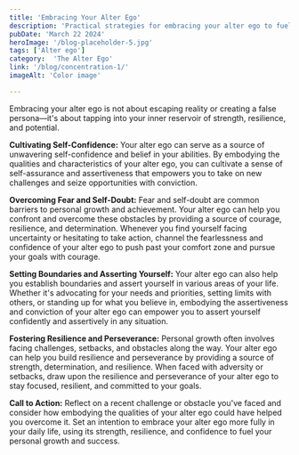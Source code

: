 ```yaml
---
title: 'Embracing Your Alter Ego'
description: 'Practical strategies for embracing your alter ego to fuel personal growth, overcome challenges, and achieve success.'
pubDate: 'March 22 2024'
heroImage: '/blog-placeholder-5.jpg'
tags: ['Alter ego']
category:  'The Alter Ego'
link: '/blog/concentration-1/'
imageAlt: 'Color image'

---
```

Embracing your alter ego is not about escaping reality or creating a false persona—it's about tapping into your inner reservoir of strength, resilience, and potential.

**Cultivating Self-Confidence:**
Your alter ego can serve as a source of unwavering self-confidence and belief in your abilities. By embodying the qualities and characteristics of your alter ego, you can cultivate a sense of self-assurance and assertiveness that empowers you to take on new challenges and seize opportunities with conviction.

**Overcoming Fear and Self-Doubt:**
Fear and self-doubt are common barriers to personal growth and achievement. Your alter ego can help you confront and overcome these obstacles by providing a source of courage, resilience, and determination. Whenever you find yourself facing uncertainty or hesitating to take action, channel the fearlessness and confidence of your alter ego to push past your comfort zone and pursue your goals with courage.

**Setting Boundaries and Asserting Yourself:**
Your alter ego can also help you establish boundaries and assert yourself in various areas of your life. Whether it's advocating for your needs and priorities, setting limits with others, or standing up for what you believe in, embodying the assertiveness and conviction of your alter ego can empower you to assert yourself confidently and assertively in any situation.

**Fostering Resilience and Perseverance:**
Personal growth often involves facing challenges, setbacks, and obstacles along the way. Your alter ego can help you build resilience and perseverance by providing a source of strength, determination, and resilience. When faced with adversity or setbacks, draw upon the resilience and perseverance of your alter ego to stay focused, resilient, and committed to your goals.

**Call to Action:** Reflect on a recent challenge or obstacle you've faced and consider how embodying the qualities of your alter ego could have helped you overcome it. Set an intention to embrace your alter ego more fully in your daily life, using its strength, resilience, and confidence to fuel your personal growth and success.